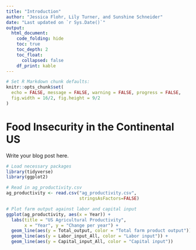 ```yaml
---
title: "Introduction"
author: "Jessica Flohr, Lily Turner, and Sunshine Schneider"
date: "Last updated on `r Sys.Date()`"
output:
  html_document:
    code_folding: hide
    toc: true
    toc_depth: 2
    toc_float: 
      collapsed: false
    df_print: kable
---
```


```r
# Set R Markdown chunk defaults:
knitr::opts_chunk$set(
  echo = FALSE, message = FALSE, warning = FALSE, progress = FALSE,
  fig.width = 16/2, fig.height = 9/2
)
```

# Food Insecurity in the Continental US

Write your blog post here.

```r
# Load necessary packages
library(tidyverse)
library(ggplot2)

# Read in ag_productivity.csv
ag_productivity <- read.csv("ag_productivity.csv",
                            stringsAsFactors=FALSE)

# Plot farm output against labor and capital input
ggplot(ag_productivity, aes(x = Year)) +
  labs(title = "US Agricultural Productivity", 
       x = "Year", y = "Change per year") +
  geom_line(aes(y = Total_output, color = "Total farm product output")) +
  geom_line(aes(y = Labor_input_All, color = "Labor input")) +
  geom_line(aes(y = Capital_input_All, color = "Capital input"))
```
